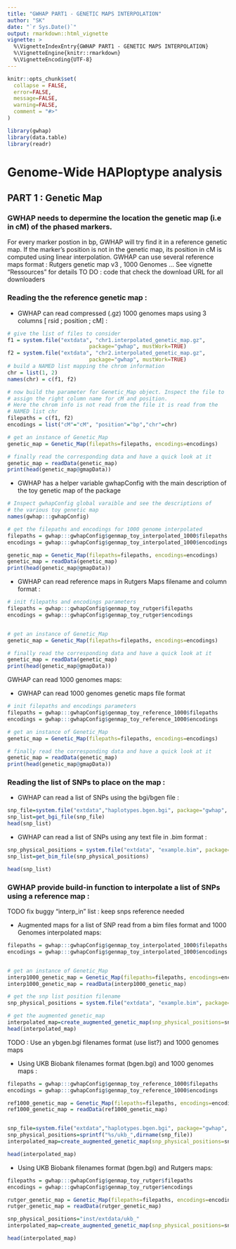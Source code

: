 ```yaml
---
title: "GWHAP PART1 - GENETIC MAPS INTERPOLATION"
author: "SK"
date: "`r Sys.Date()`"
output: rmarkdown::html_vignette
vignette: >
  %\VignetteIndexEntry{GWHAP PART1 - GENETIC MAPS INTERPOLATION}
  %\VignetteEngine{knitr::rmarkdown}
  %\VignetteEncoding{UTF-8}
---
```


```r
knitr::opts_chunk$set(
  collapse = FALSE,
  error=FALSE,
  message=FALSE,
  warning=FALSE,
  comment = "#>"
)
```
```r
library(gwhap)
library(data.table)
library(readr)
```
# Genome-Wide HAPloptype analysis  
## PART 1 : Genetic Map
### GWHAP needs to depermine the location the genetic map (i.e in cM) of the phased markers. 

For every marker postion in bp, GWHAP will try find it in a reference genetic map.
If the marker's position is not in the genetic map, its position in cM is computed using linear interpolation. 
GWHAP can use several reference maps format :  Rutgers genetic map v3 , 1000 Genomes ...
See vignette "Ressources" for details
TO DO : code that check the download URL for all downloaders

### Reading the the reference genetic map :


* GWHAP can read compressed (.gz) 1000 genomes maps using 3 columns [ rsid ; position ; cM]  :
```r
# give the list of files to consider
f1 = system.file("extdata", "chr1.interpolated_genetic_map.gz",
                          package="gwhap", mustWork=TRUE)
f2 = system.file("extdata", "chr2.interpolated_genetic_map.gz",
                          package="gwhap", mustWork=TRUE)
# build a NAMED list mapping the chrom information
chr = list(1, 2)
names(chr) = c(f1, f2)

# now build the parameter for Genetic_Map object. Inspect the file to
# assign the right column name for cM and position.
# Here the chrom info is not read from the file it is read from the
# NAMED list chr
filepaths = c(f1, f2)
encodings = list("cM"="cM", "position"="bp","chr"=chr)

# get an instance of Genetic_Map
genetic_map = Genetic_Map(filepaths=filepaths, encodings=encodings)

# finally read the corresponding data and have a quick look at it
genetic_map = readData(genetic_map)
print(head(genetic_map@gmapData))
```

* GWHAP has a helper variable gwhapConfig with the main description of the toy genetic map of the package
```r
# Inspect gwhapConfig global varaible and see the descriptions of 
# the various toy genetic map  
names(gwhap:::gwhapConfig)

# get the filepaths and encodings for 1000 genome interpolated
filepaths = gwhap:::gwhapConfig$genmap_toy_interpolated_1000$filepaths
encodings = gwhap:::gwhapConfig$genmap_toy_interpolated_1000$encodings

genetic_map = Genetic_Map(filepaths=filepaths, encodings=encodings)
genetic_map = readData(genetic_map)
print(head(genetic_map@gmapData))
```



* GWHAP can read reference maps in Rutgers Maps filename and column format :
```r
# init filepaths and encodings parameters
filepaths = gwhap:::gwhapConfig$genmap_toy_rutger$filepaths
encodings = gwhap:::gwhapConfig$genmap_toy_rutger$encodings


# get an instance of Genetic_Map
genetic_map = Genetic_Map(filepaths=filepaths, encodings=encodings)

# finally read the corresponding data and have a quick look at it
genetic_map = readData(genetic_map)
print(head(genetic_map@gmapData))
```


GWHAP can read 1000 genomes maps:

* GWHAP can read  1000 genomes genetic maps file format
```r
# init filepaths and encodings parameters
filepaths = gwhap:::gwhapConfig$genmap_toy_reference_1000$filepaths
encodings = gwhap:::gwhapConfig$genmap_toy_reference_1000$encodings

# get an instance of Genetic_Map
genetic_map = Genetic_Map(filepaths=filepaths, encodings=encodings)

# finally read the corresponding data and have a quick look at it
genetic_map = readData(genetic_map)
print(head(genetic_map@gmapData))
```




### Reading the list of SNPs to place on the map :

* GWHAP can read a list of SNPs using the bgi/bgen file :
```r
snp_file=system.file("extdata","haplotypes.bgen.bgi", package="gwhap", mustWork=TRUE)
snp_list=get_bgi_file(snp_file)
head(snp_list)
```

* GWHAP can read a list of SNPs using any text file in .bim format  :
```r
snp_physical_positions = system.file("extdata", "example.bim", package="gwhap", mustWork=TRUE)
snp_list=get_bim_file(snp_physical_positions)

head(snp_list)
```


### GWHAP provide build-in function to interpolate a list of SNPs using a reference map :
TODO fix buggy "interp_in" list : keep snps reference needed


*  Augmented maps for a list of SNP read from a bim files format and 1000 Genomes interpolated maps:
```r
filepaths = gwhap:::gwhapConfig$genmap_toy_interpolated_1000$filepaths
encodings = gwhap:::gwhapConfig$genmap_toy_interpolated_1000$encodings


# get an instance of Genetic_Map
interp1000_genetic_map = Genetic_Map(filepaths=filepaths, encodings=encodings)
interp1000_genetic_map = readData(interp1000_genetic_map)

# get the snp list position filename
snp_physical_positions = system.file("extdata", "example.bim", package="gwhap", mustWork=TRUE)

# get the augmented genetic_map
interpolated_map=create_augmented_genetic_map(snp_physical_positions=snp_physical_positions, genetic_map=interp1000_genetic_map, genetic_map_dir=genetic_map_dir, map_name='1000_genome_interpolated', save_genetic_map=FALSE)
head(interpolated_map)
```


TODO : Use an ybgen.bgi filenames format (use list?) and  1000 genomes maps

* Using UKB Biobank filenames format (bgen.bgi) and  1000 genomes maps : 

```r
filepaths = gwhap:::gwhapConfig$genmap_toy_reference_1000$filepaths
encodings = gwhap:::gwhapConfig$genmap_toy_reference_1000$encodings

ref1000_genetic_map = Genetic_Map(filepaths=filepaths, encodings=encodings)
ref1000_genetic_map = readData(ref1000_genetic_map)


snp_file=system.file("extdata","haplotypes.bgen.bgi", package="gwhap", mustWork=TRUE)
snp_physical_positions=sprintf("%s/ukb_",dirname(snp_file))
interpolated_map=create_augmented_genetic_map(snp_physical_positions=snp_physical_positions, genetic_map=ref1000_genetic_map, genetic_map_dir=genetic_map_dir, map_name='1000_genome', save_genetic_map=FALSE)

head(interpolated_map)
```



* Using UKB Biobank filenames format (bgen.bgi) and  Rutgers maps:

```r
filepaths = gwhap:::gwhapConfig$genmap_toy_rutger$filepaths
encodings = gwhap:::gwhapConfig$genmap_toy_rutger$encodings

rutger_genetic_map = Genetic_Map(filepaths=filepaths, encodings=encodings)
rutger_genetic_map = readData(rutger_genetic_map)

snp_physical_positions="inst/extdata/ukb_"
interpolated_map=create_augmented_genetic_map(snp_physical_positions=snp_physical_positions, genetic_map=rutger_genetic_map, genetic_map_dir=genetic_map_dir, map_name='rutgers', save_genetic_map=FALSE)

head(interpolated_map)
```


